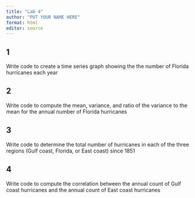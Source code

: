 ```yaml
---
title: "Lab 4"
author: "PUT YOUR NAME HERE"
format: html
editor: source
---
```


## 1 
Write code to create a time series graph showing the the number of Florida hurricanes each year

## 2 
Write code to compute the mean, variance, and ratio of the variance to the mean for the annual number of Florida hurricanes

## 3 
Write code to determine the total number of hurricanes in each of the three regions (Gulf coast, Florida, or East coast) since 1851 

## 4
Write code to compute the correlation between the annual count of Gulf coast hurricanes and the annual count of East coast hurricanes
